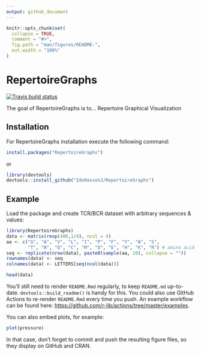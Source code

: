 ```yaml
---
output: github_document
---
```


<!-- README.md is generated from README.Rmd. Please edit that file -->

```r
knitr::opts_chunk$set(
  collapse = TRUE,
  comment = "#>",
  fig.path = "man/figures/README-",
  out.width = "100%"
)
```

# RepertoireGraphs

<!-- badges: start -->
[![Travis build status](https://travis-ci.com/IdoHassonJ/RepertoireGraphs.svg?branch=main)](https://travis-ci.com/IdoHassonJ/RepertoireGraphs)
<!-- badges: end -->

The goal of RepertoireGraphs is to...
Repertoire Graphical Visualization

## Installation

For RepertoireGraphs installation execute the following command:

``` r
install.packages("RepertoireGraphs")
```

or

``` r
library(devtools)
devtools::install_github("IdoHassonJ/RepertoireGraphs")
```
## Example

Load the package and create TCR/BCR dataset with arbitrary sequences & values:

```r
library(RepertoireGraphs)
data <- matrix(rexp(400,1/4), ncol = 4)
aa <- c("G", "A", "V", "L", "I", "P", "F", "Y", "W", "S",
        "T", "N", "Q", "C", "M", "D", "E", "H", "K", "R") # amino acid symbols
seq <- replicate(nrow(data), paste0(sample(aa, 10), collapse = ""))
rownames(data) <- seq
colnames(data) <- LETTERS[seq(ncol(data))]

head(data)
```

You'll still need to render `README.Rmd` regularly, to keep `README.md` up-to-date. `devtools::build_readme()` is handy for this. You could also use GitHub Actions to re-render `README.Rmd` every time you push. An example workflow can be found here: <https://github.com/r-lib/actions/tree/master/examples>.

You can also embed plots, for example:

```r
plot(pressure)
```

In that case, don't forget to commit and push the resulting figure files, so they display on GitHub and CRAN.
